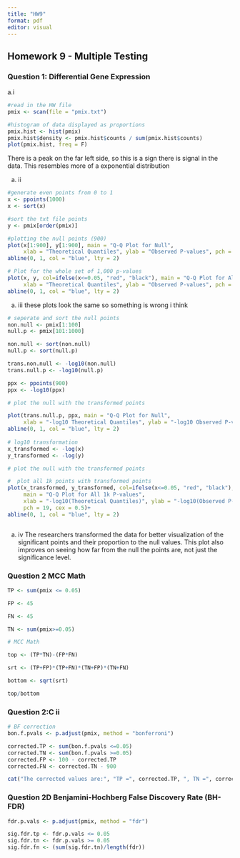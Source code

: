 ```yaml
---
title: "HW9"
format: pdf
editor: visual
---
```


## Homework 9 - Multiple Testing

### Question 1: Differential Gene Expression

a.i

```r
#read in the HW file
pmix <- scan(file = "pmix.txt")

#histogram of data displayed as proportions
pmix.hist <- hist(pmix)
pmix.hist$density <- pmix.hist$counts / sum(pmix.hist$counts)
plot(pmix.hist, freq = F)

```

There is a peak on the far left side, so this is a sign there is signal in the data. This resembles more of a exponential distribution

a.  ii

```r
#generate even points from 0 to 1
x <- ppoints(1000)
x <- sort(x)

#sort the txt file points
y <- pmix[order(pmix)]

#plotting the null points (900)
plot(x[1:900], y[1:900], main = "Q-Q Plot for Null",
     xlab = "Theoretical Quantiles", ylab = "Observed P-values", pch = 19, cex = 0.5)+
abline(0, 1, col = "blue", lty = 2)

# Plot for the whole set of 1,000 p-values
plot(x, y, col=ifelse(x<=0.05, "red", "black"), main = "Q-Q Plot for All 1k P-values",
     xlab = "Theoretical Quantiles", ylab = "Observed P-values", pch = 19, cex = 0.5)+
abline(0, 1, col = "blue", lty = 2)

```

a.  iii these plots look the same so something is wrong i think

```r
# seperate and sort the null points 
non.null <- pmix[1:100]
null.p <- pmix[101:1000]

non.null <- sort(non.null)
null.p <- sort(null.p)

trans.non.null <- -log10(non.null)
trans.null.p <- -log10(null.p)

ppx <- ppoints(900)
ppx <- -log10(ppx)

# plot the null with the transformed points

plot(trans.null.p, ppx, main = "Q-Q Plot for Null",
     xlab = "-log10 Theoretical Quantiles", ylab = "-log10 Observed P-values", pch = 19, cex = 0.5, xlim = c(0,6), ylim = c(0,6))+
abline(0, 1, col = "blue", lty = 2)
  
# log10 transformation
x_transformed <- -log(x)
y_transformed <- -log(y)

# plot the null with the transformed points

#  plot all 1k points with transformed points 
plot(x_transformed, y_transformed, col=ifelse(x<=0.05, "red", "black"), 
     main = "Q-Q Plot for All 1k P-values",
     xlab = "-log10(Theoretical Quantiles)", ylab = "-log10(Observed P-values)", 
     pch = 19, cex = 0.5)+
abline(0, 1, col = "blue", lty = 2)



```

a.  iv The researchers transformed the data for better visualization of the significant points and their proportion to the null values. This plot also improves on seeing how far from the null the points are, not just the significance level.

### Question 2 MCC Math

```r

TP <- sum(pmix <= 0.05)

FP <- 45

FN <- 45

TN <- sum(pmix>=0.05)

# MCC Math

top <- (TP*TN)-(FP*FN)

srt <- (TP+FP)*(TP+FN)*(TN+FP)*(TN+FN)

bottom <- sqrt(srt)

top/bottom

```

### Question 2:C ii

```r
# BF correction 
bon.f.pvals <- p.adjust(pmix, method = "bonferroni")

corrected.TP <- sum(bon.f.pvals <=0.05)
corrected.TN <- sum(bon.f.pvals >=0.05)
corrected.FP <- 100 - corrected.TP 
corrected.FN <- corrected.TN - 900

cat("The corrected values are:", "TP =", corrected.TP, ", TN =", corrected.TN, ", FP =", corrected.FP, "FN = ", corrected.FP) 

```

### Question 2D  Benjamini-Hochberg False Discovery Rate (BH-FDR)

```r

fdr.p.vals <- p.adjust(pmix, method = "fdr")

sig.fdr.tp <- fdr.p.vals <= 0.05
sig.fdr.tn <- fdr.p.vals >= 0.05
sig.fdr.fn <- (sum(sig.fdr.tn)/length(fdr))


```





